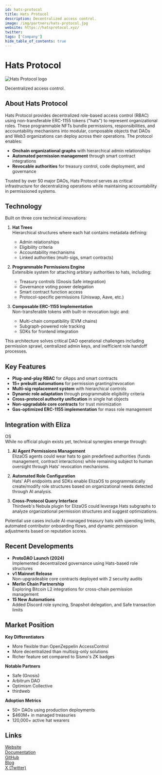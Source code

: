 ```yaml
---
id: hats-protocol
title: Hats Protocol
description: Decentralized access control.
image: /img/partners/hats-protocol.jpg
website: https://hatsprotocol.xyz/
twitter:
tags: ['Company']
hide_table_of_contents: true
---
```


# Hats Protocol

<div className="partner-logo">
  <img src="/img/partners/hats-protocol.jpg" alt="Hats Protocol logo" />
</div>

Decentralized access control.

## About Hats Protocol

Hats Protocol provides decentralized role-based access control (RBAC) using non-transferable ERC-1155 tokens ("hats") to represent organizational roles. These programmable NFTs bundle permissions, responsibilities, and accountability mechanisms into modular, composable objects that DAOs and Web3 organizations can deploy across their operations. The protocol enables:

- **Onchain organizational graphs** with hierarchical admin relationships
- **Automated permission management** through smart contract integrations
- **Revocable authorities** for treasury control, code deployment, and governance

Trusted by over 50 major DAOs, Hats Protocol serves as critical infrastructure for decentralizing operations while maintaining accountability in permissioned systems.

## Technology

Built on three core technical innovations:

1. **Hat Trees**  
   Hierarchical structures where each hat contains metadata defining:

   - Admin relationships
   - Eligibility criteria
   - Accountability mechanisms
   - Linked authorities (multi-sigs, smart contracts)

2. **Programmable Permissions Engine**  
   Extensible system for attaching arbitary authorities to hats, including:

   - Treasury controls (Gnosis Safe integration)
   - Governance voting power delegation
   - Smart contract function access
   - Protocol-specific permissions (Uniswap, Aave, etc.)

3. **Composable ERC-1155 Implementation**  
   Non-transferable tokens with built-in revocation logic and:
   - Multi-chain compatibility (EVM chains)
   - Subgraph-powered role tracking
   - SDKs for frontend integration

This architecture solves critical DAO operational challenges including permission sprawl, centralized admin keys, and inefficient role handoff processes.

## Key Features

- **Plug-and-play RBAC** for dApps and smart contracts
- **15+ prebuilt automations** for permission granting/revocation
- **Multi-sig replacement system** with hierarchical controls
- **Dynamic role adaptation** through programmable eligibility criteria
- **Cross-protocol authority unification** in single hat objects
- **Non-upgradable core contracts** for trust minimization
- **Gas-optimized ERC-1155 implementation** for mass role management

## Integration with Eliza

OS  
While no official plugin exists yet, technical synergies emerge through:

1. **AI Agent Permissions Management**  
   ElizaOS agents could wear hats to gain predefined authorities (funds management, contract interactions) while remaining subject to human oversight through Hats' revocation mechanisms.

2. **Automated Role Configuration**  
   Hats' API endpoints and SDKs enable ElizaOS to programmatically create/modify role structures based on organizational needs detected through AI analysis.

3. **Cross-Protocol Query Interface**  
   Thirdweb's Nebula plugin for ElizaOS could leverage Hats subgraphs to analyze organizational permission structures and suggest optimizations.

Potential use cases include AI-managed treasury hats with spending limits, automated contributor onboarding flows, and dynamic permission adjustments based on reputation scores.

## Recent Developments

- **ProtoDAO Launch (2024)**  
  Implemented decentralized governance using Hats-based role structures
- **v1 Mainnet Release**  
  Non-upgradeable core contracts deployed with 2 security audits
- **Merlin Chain Partnership**  
  Exploring Bitcoin L2 integrations for cross-chain permission management
- **15 New Automations**  
  Added Discord role syncing, Snapshot delegation, and Safe transaction limits

## Market Position

**Key Differentiators**

- More flexible than OpenZeppelin AccessControl
- More decentralized than multisig-only solutions
- Richer feature set compared to Sismo's ZK badges

**Notable Partners**

- Safe (Gnosis)
- Arbitrum DAO
- Optimism Collective
- thirdweb

**Adoption Metrics**

- 50+ DAOs using production deployments
- $460M+ in managed treasuries
- 120,000+ active hat wearers

## Links

[Website](https://hatsprotocol.xyz/)  
[Documentation](https://docs.hatsprotocol.xyz)  
[GitHub](https://github.com/Hats-Protocol)  
[Blog](https://blog.hatsprotocol.xyz)  
[X (Twitter)](https://x.com/hatsprotocol)
